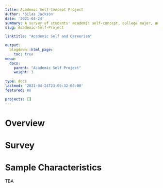```yaml
---
title: Academic Self-Concept Project
author: 'Silas Jackson'
date: '2021-04-24'
summary: A survey of students' academic self-concept, college major, and careerism.
slug: Academic-Self-Project

linktitle: "Academic Self and Careerism"

output:
  blogdown::html_page:
    toc: true
menu:
  docs:
    parent: "Academic Self Project"
    weight: 3
    
type: docs
lastmod: '2021-04-24T23:09:32-04:00'
featured: no

projects: []
---
```

# Overview

# Survey

# Sample Characteristics

TBA